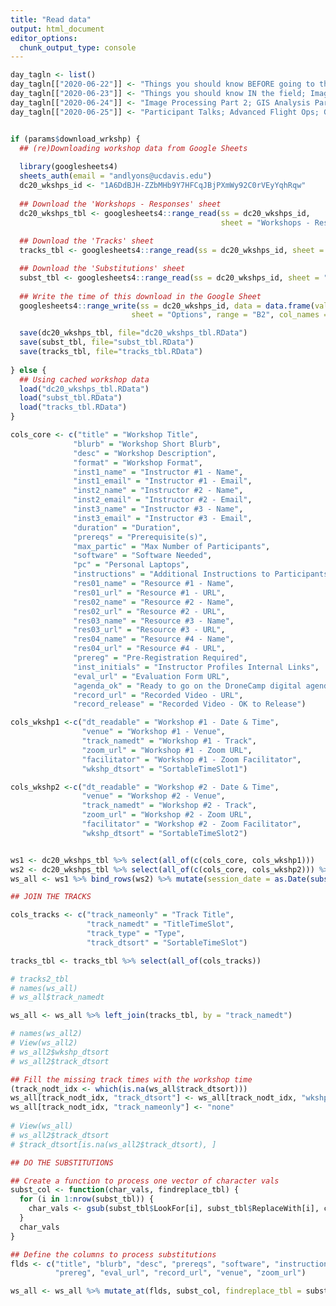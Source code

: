```yaml
---
title: "Read data"
output: html_document
editor_options: 
  chunk_output_type: console
---
```


```r
day_tagln <- list()
day_tagln[["2020-06-22"]] <- "Things you should know BEFORE going to the field"
day_tagln[["2020-06-23"]] <- "Things you should know IN the field; Image Processing Part 1"
day_tagln[["2020-06-24"]] <- "Image Processing Part 2; GIS Analysis Part 1"
day_tagln[["2020-06-25"]] <- "Participant Talks; Advanced Flight Ops; GIS Analysis Part 2; Deeper Dives by Field"


if (params$download_wrkshp) {
  ## (re)Downloading workshop data from Google Sheets
  
  library(googlesheets4)
  sheets_auth(email = "andlyons@ucdavis.edu")
  dc20_wkshps_id <- "1A6DdBJH-ZZbMHb9Y7HFCqJBjPXmWy92C0rVEyYqhRqw"
  
  ## Download the 'Workshops - Responses' sheet
  dc20_wkshps_tbl <- googlesheets4::range_read(ss = dc20_wkshps_id, 
                                               sheet = "Workshops - Responses", range = NULL)
  
  ## Download the 'Tracks' sheet
  tracks_tbl <- googlesheets4::range_read(ss = dc20_wkshps_id, sheet = "Tracks", range = NULL)

  ## Download the 'Substitutions' sheet
  subst_tbl <- googlesheets4::range_read(ss = dc20_wkshps_id, sheet = "Substitutions", range = NULL)
 
  ## Write the time of this download in the Google Sheet
  googlesheets4::range_write(ss = dc20_wkshps_id, data = data.frame(val = Sys.time()),
                           sheet = "Options", range = "B2", col_names = FALSE, reformat = FALSE)

  save(dc20_wkshps_tbl, file="dc20_wkshps_tbl.RData")
  save(subst_tbl, file="subst_tbl.RData")
  save(tracks_tbl, file="tracks_tbl.RData")
  
} else {
  ## Using cached workshop data
  load("dc20_wkshps_tbl.RData")
  load("subst_tbl.RData")
  load("tracks_tbl.RData")
}

cols_core <- c("title" = "Workshop Title", 
              "blurb" = "Workshop Short Blurb", 
              "desc" = "Workshop Description", 
              "format" = "Workshop Format", 
              "inst1_name" = "Instructor #1 - Name", 
              "inst1_email" = "Instructor #1 - Email", 
              "inst2_name" = "Instructor #2 - Name", 
              "inst2_email" = "Instructor #2 - Email", 
              "inst3_name" = "Instructor #3 - Name", 
              "inst3_email" = "Instructor #3 - Email", 
              "duration" = "Duration", 
              "prereqs" = "Prerequisite(s)", 
              "max_partic" = "Max Number of Participants", 
              "software" = "Software Needed", 
              "pc" = "Personal Laptops", 
              "instructions" = "Additional Instructions to Participants", 
              "res01_name" = "Resource #1 - Name", 
              "res01_url" = "Resource #1 - URL", 
              "res02_name" = "Resource #2 - Name", 
              "res02_url" = "Resource #2 - URL", 
              "res03_name" = "Resource #3 - Name", 
              "res03_url" = "Resource #3 - URL", 
              "res04_name" = "Resource #4 - Name", 
              "res04_url" = "Resource #4 - URL", 
              "prereg" = "Pre-Registration Required", 
              "inst_initials" = "Instructor Profiles Internal Links", 
              "eval_url" = "Evaluation Form URL", 
              "agenda_ok" = "Ready to go on the DroneCamp digital agenda", 
              "record_url" = "Recorded Video - URL", 
              "record_release" = "Recorded Video - OK to Release")

cols_wkshp1 <-c("dt_readable" = "Workshop #1 - Date & Time", 
                "venue" = "Workshop #1 - Venue",
                "track_namedt" = "Workshop #1 - Track", 
                "zoom_url" = "Workshop #1 - Zoom URL", 
                "facilitator" = "Workshop #1 - Zoom Facilitator", 
                "wkshp_dtsort" = "SortableTimeSlot1")

cols_wkshp2 <-c("dt_readable" = "Workshop #2 - Date & Time", 
                "venue" = "Workshop #2 - Venue", 
                "track_namedt" = "Workshop #2 - Track", 
                "zoom_url" = "Workshop #2 - Zoom URL", 
                "facilitator" = "Workshop #2 - Zoom Facilitator", 
                "wkshp_dtsort" = "SortableTimeSlot2")


ws1 <- dc20_wkshps_tbl %>% select(all_of(c(cols_core, cols_wkshp1)))
ws2 <- dc20_wkshps_tbl %>% select(all_of(c(cols_core, cols_wkshp2))) %>% filter(!is.na(wkshp_dtsort))
ws_all <- ws1 %>% bind_rows(ws2) %>% mutate(session_date = as.Date(substr(wkshp_dtsort, 1, 10)))

## JOIN THE TRACKS

cols_tracks <- c("track_nameonly" = "Track Title", 
                 "track_namedt" = "TitleTimeSlot",
                 "track_type" = "Type",
                 "track_dtsort" = "SortableTimeSlot")

tracks_tbl <- tracks_tbl %>% select(all_of(cols_tracks))

# tracks2_tbl
# names(ws_all)
# ws_all$track_namedt

ws_all <- ws_all %>% left_join(tracks_tbl, by = "track_namedt")

# names(ws_all2)
# View(ws_all2)
# ws_all2$wkshp_dtsort
# ws_all2$track_dtsort

## Fill the missing track times with the workshop time
(track_nodt_idx <- which(is.na(ws_all$track_dtsort)))
ws_all[track_nodt_idx, "track_dtsort"] <- ws_all[track_nodt_idx, "wkshp_dtsort"]
ws_all[track_nodt_idx, "track_nameonly"] <- "none"
  
# View(ws_all)
# ws_all2$track_dtsort
# $track_dtsort[is.na(ws_all2$track_dtsort), ] 

## DO THE SUBSTITUTIONS

## Create a function to process one vector of character vals
subst_col <- function(char_vals, findreplace_tbl) {
  for (i in 1:nrow(subst_tbl)) {
    char_vals <- gsub(subst_tbl$LookFor[i], subst_tbl$ReplaceWith[i], char_vals, fixed = TRUE)
  }
  char_vals
}

## Define the columns to process substitutions
flds <- c("title", "blurb", "desc", "prereqs", "software", "instructions", 
          "prereg", "eval_url", "record_url", "venue", "zoom_url")

ws_all <- ws_all %>% mutate_at(flds, subst_col, findreplace_tbl = subst_tbl)

```
